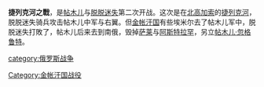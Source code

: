 {{unreferenced|time=2011-02-11T14:14:20+00:00}}
'''捷列克河之戰'''，是[[帖木儿|帖木儿]]与[[脱脱迷失|脱脱迷失]]第二次开战。这次是在[[北高加索|北高加索]]的[[捷列克河|捷列克河]]，脱脱迷失骑兵攻击帖木儿中军与右翼。但[[金帐汗国|金帐汗国]]有些埃米尔去了帖木儿军中，脱脱迷失打敗了，帖木儿后来去到南俄，毁掉[[萨莱|萨莱]]与[[阿斯特拉罕|阿斯特拉罕]]，另立[[帖木儿·忽格鲁特|帖木儿·忽格鲁特]]。

[[category:俄罗斯战争|category:俄罗斯战争]]
[[Category:金帐汗国战役|Category:金帐汗国战役]]